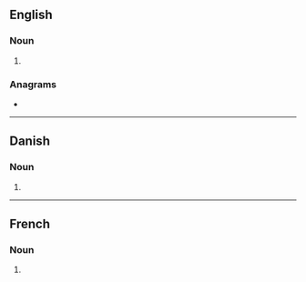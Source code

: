 ==English==

===Noun===
{{head|en|noun plural form}}

# {{plural of|ager|lang=en}}

===Anagrams===
* {{anagrams|en|a=aegrs|GRASE|Regas|Segar|gaser|gears|rages|regas|sager|sarge|segar}}

----

==Danish==

===Noun===
{{head|da|noun form|g=c}}

# {{inflection of|da|ager||indef|gen|s}}

----

==French==

===Noun===
{{head|fr|noun plural form|g=m}}

# {{plural of|ager|lang=fr}}